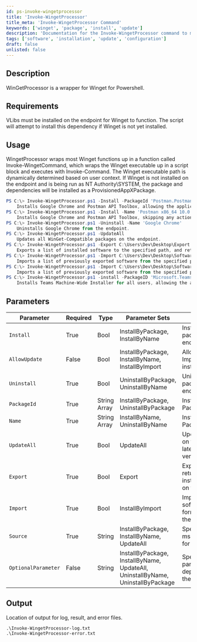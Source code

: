 ```yaml
---
id: ps-invoke-wingetprocessor
title: 'Invoke-WingetProcessor'
title_meta: 'Invoke-WingetProcessor Command'
keywords: ['winget', 'package', 'install', 'update']
description: 'Documentation for the Invoke-WingetProcessor command to manage software packages using Winget in PowerShell.'
tags: ['software', 'installation', 'update', 'configuration']
draft: false
unlisted: false
---
```

## Description
WinGetProcessor is a wrapper for Winget for Powershell.

## Requirements
VLibs must be installed on the endpoint for Winget to function. The script will attempt to install this dependency if Winget is not yet installed.

## Usage
WingetProcessor wraps most Winget functions up in a function called Invoke-WingetCommand, which wraps the Winget executable up in a script block and executes with Invoke-Command. The Winget executable path is dynamically determined based on user context. If Winget is not installed on the endpoint and is being run as NT Authority\SYSTEM, the package and dependencies will be installed as a ProvisionedAppXPackage.



```powershell
PS C:\> Invoke-WingetProcessor.ps1 -Install -PackageId 'Postman.Postman','Google.Chrome' -AllowUpdate
    Installs Google Chrome and Postman API Toolbox, allowing the applications to be updated if already installed.
PS C:\> Invoke-WingetProcessor.ps1 -Install -Name 'Postman x86_64 10.0.1','Google Chrome'
    Installs Google Chrome and Postman API Toolbox, skipping any action if already installed.
PS C:\> Invoke-WingetProcessor.ps1 -Uninstall -Name 'Google Chrome'
    Uninstalls Google Chrome from the endpoint.
PS C:\> Invoke-WingetProcessor.ps1 -UpdateAll
    Updates all WinGet-Compatible packages on the endpoint.
PS C:\> Invoke-WingetProcessor.ps1 -Export C:\Users\Dev\Desktop\Export.json
    Exports a list of installed software to the specified path, and returns an object containing that data.
PS C:\> Invoke-WingetProcessor.ps1 -Import C:\Users\Dev\Desktop\SoftwareList.json
    Imports a list of previously exported software from the specified path. No changes are made to software on the endpoint exceeding the version listed in the json
PS C:\> Invoke-WingetProcessor.ps1 -Import C:\Users\Dev\Desktop\SoftwareList.json -AllowUpdate
    Imports a list of previously exported software from the specified path. All software in the JSON will be installed at the latest available version, regardless of software pre-existing on the endpoint.
PS C:\> Invoke-WingetProcessor.ps1 -install -PackageID 'Microsoft.Teams.Classic' -source 'winget' -AllowUpdate -OptionalParameter '--Scope', 'machine'
    Installs Teams Machine-Wide Installer for all users, allowing the applications to be updated if already installed.
```

## Parameters
| Parameter           | Required | Type         | Parameter Sets                                                                  | Description                                                                     |
| ------------------- | -------- | ------------ | ------------------------------------------------------------------------------- | ------------------------------------------------------------------------------- |
| `Install`           | True     | Bool         | InstallByPackage, InstallByName                                                 | Installs one or more packages on the endpoint                                   |
| `AllowUpdate`       | False    | Bool         | InstallByPackage, InstallByName, InstallByImport                                | Allows -Install and -Import to update pre-installed packages                    |
| `Uninstall`         | True     | Bool         | UninstallByPackage, UninstallByName                                             | Uninstalls one or more packages on the endpoint                                 |
| `PackageId `        | True     | String Array | InstallByPackage, UninstallByPackage                                            | Install or Uninstall by PackageId(s)                                            |
| `Name`              | True     | String Array | InstallByName, UninstallByName                                                  | Install or Uninstall by Package Name(s)                                         |
| `UpdateAll`         | True     | Bool         | UpdateAll                                                                       | Update all packages on the endpoint to the latest available version             |
| `Export`            | True     | Bool         | Export                                                                          | Exports a JSON and returns an object of installed applications on the endpoint. |
| `Import`            | True     | Bool         | InstallByImport                                                                 | Imports a list of software in JSON format and installs on the endpoint.         |
| `Source`            | True     | String       | InstallByPackage, InstallByName, UpdateAll                                      | Specifies winget or msstore as the source for package install                   |
| `OptionalParameter` | False    | String       | InstallByPackage, InstallByName, UpdateAll, UninstallByName, UninstallByPackage | Specifies option parameters to deploy/update/remove the application(s)          |

## Output
Location of output for log, result, and error files.

    .\Invoke-WingetProcessor-log.txt
    .\Invoke-WingetProcessor-error.txt









